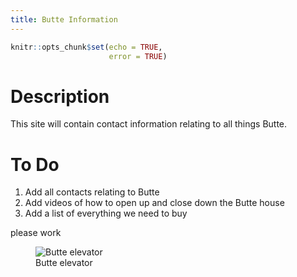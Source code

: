 ```yaml
---
title: Butte Information
---
```


```r
knitr::opts_chunk$set(echo = TRUE,
                      error = TRUE)
```
<website>

# Description

This site will contain contact information relating to all things Butte.


# To Do

1. Add all contacts relating to Butte
1. Add videos of how to open up and close down the Butte house
1. Add a list of everything we need to buy 

please work

![Butte elevator](Images/elevator.png)

</website>